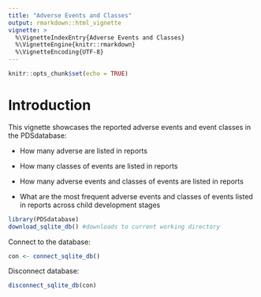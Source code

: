 ```yaml
---
title: "Adverse Events and Classes"
output: rmarkdown::html_vignette
vignette: >
  %\VignetteIndexEntry{Adverse Events and Classes}
  %\VignetteEngine{knitr::rmarkdown}
  %\VignetteEncoding{UTF-8}
---
```


```r
knitr::opts_chunk$set(echo = TRUE)
```

# Introduction

This vignette showcases the reported adverse events and event classes in the PDSdatabase:

- How many adverse are listed in reports

- How many classes of events are listed in reports

- How many adverse events and classes of events are listed in reports

- What are the most frequent adverse events and classes of events listed in reports across child development stages

```r

library(PDSdatabase)
download_sqlite_db() #downloads to current working directory

```

Connect to the database:

```r

con <- connect_sqlite_db()

```


Disconnect database:

```r

disconnect_sqlite_db(con)

```

